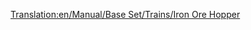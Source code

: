 [[Translation:en/Manual/Base Set/Trains/Iron Ore Hopper]]
{{it/Vagoni|Picture=[[File:en/Ironorehopper.png]]
|Name=Tramoggia per ferro
|NormalCost=€ 2.096
|NormalWeight=19 / 49 t
|NormalCapacity=30 tonnellate di ferro
|MonoCost="
|MonoWeight=19 / 54 t
|MonoCapacity=35 tonnellate di ferro
|MagCost="
|MagWeight=19 / 56 t
|MagCapacity=37 tonnellate di ferro
|Description=Il carro tramoggia per [[it/Ferro|minerali ferrosi]] trasporta questa risorsa dalle miniere di ferro alle acciaierie. È disponibile solo per il clima [[en/Clima#temperato|temperato]].
}}
